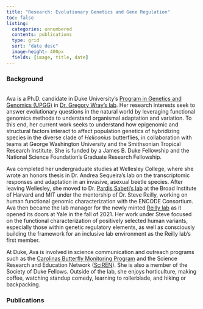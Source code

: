 ```yaml
---
title: "Research: Evolutionary Genetics and Gene Regulation"
toc: false
listing:
  categories: unnumbered
  contents: publications
  type: grid
  sort: "date desc"
  image-height: 400px
  fields: [image, title, date]
---
```


### Background

\
Ava is a Ph.D. candidate in Duke University's [Program in Genetics and Genomics (UPGG)](https://medschool.duke.edu/education/biomedical-phd-programs/university-program-genetics-and-genomics) in [Dr. Gregory Wray's lab](https://sites.duke.edu/wraylab/). Her research interests seek to answer evolutionary questions in the natural world by leveraging functional genomics methods to understand organismal adaptation and variation. To this end, her current work seeks to understand how epigenomic and structural factors interact to affect population genetics of hybridizing species in the diverse clade of *Heliconius* butterflies, in collaboration with teams at George Washington University and the Smithsonian Tropical Research Institute. She is funded by a James B. Duke Fellowship and the National Science Foundation's Graduate Research Fellowship.

Ava completed her undergraduate studies at Wellesley College, where she wrote an honors thesis in Dr. Andrea Sequeira’s lab on the transcriptomic responses and adaptation in an invasive, asexual beetle species. After leaving Wellesley, she moved to Dr. [Pardis Sabeti's lab](https://www.sabetilab.org/) at the Broad Institute of Harvard and MIT under the mentorship of Dr. Steve Reilly, working on human functional genomic characterization with the ENCODE Consortium. Ava then became the lab manager for the newly minted [Reilly lab](https://www.reilly-lab.com/) as it opened its doors at Yale in the fall of 2021. Her work under Steve focused on the functional characterization of positively selected human variants, especially those within genetic regulatory elements, as well as consciously building the framework for an inclusive lab environment as the Reilly lab's first member.

At Duke, Ava is involved in science communication and outreach programs such as the [Carolinas Butterfly Monitoring Program](https://www.jeffpippen.com/butterflies/carolinasbmp/carolinasbmp.htm) and the Science Research and Education Network ([SciREN](https://sciren.org/)). She is also a member of the Society of Duke Fellows. Outside of the lab, she enjoys horticulture, making coffee, watching standup comedy, learning to rollerblade, and hiking or backpacking.

### Publications

##### 
